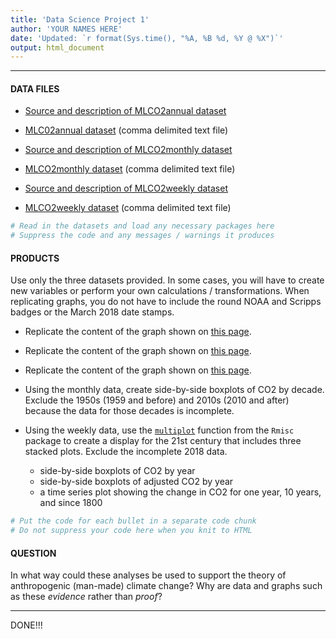 ```yaml
---
title: 'Data Science Project 1'
author: 'YOUR NAMES HERE'
date: 'Updated: `r format(Sys.time(), "%A, %B %d, %Y @ %X")`'
output: html_document
---
```


<hr> 

#### DATA FILES

* [Source and description of MLCO2annual dataset](ftp://aftp.cmdl.noaa.gov/products/trends/co2/co2_annmean_mlo.txt)

* [MLC02annual dataset](https://raw.githubusercontent.com/STAT-JET-ASU/DataScience1/master/Projects/MLCO2annual.csv) (comma delimited text file)

* [Source and description of MLCO2monthly dataset](ftp://aftp.cmdl.noaa.gov/products/trends/co2/co2_mm_mlo.txt)

* [MLCO2monthly dataset](https://raw.githubusercontent.com/STAT-JET-ASU/DataScience1/master/Projects/MLCO2monthly.csv) (comma delimited text file)

* [Source and description of MLCO2weekly dataset](ftp://aftp.cmdl.noaa.gov/products/trends/co2/co2_weekly_mlo.txt)

* [MLCO2weekly dataset](https://raw.githubusercontent.com/STAT-JET-ASU/DataScience1/master/Projects/MLCO2weekly.csv) (comma delimited text file)


```r
# Read in the datasets and load any necessary packages here
# Suppress the code and any messages / warnings it produces

```

#### PRODUCTS

Use only the three datasets provided. In some cases, you will have to create new variables or perform your own calculations / transformations. When replicating graphs, you do not have to include the round NOAA and Scripps badges or the March 2018 date stamps.

* Replicate the content of the graph shown on [this page](https://www.esrl.noaa.gov/gmd/ccgg/trends/index.html).

* Replicate the content of the graph shown on [this page](https://www.esrl.noaa.gov/gmd/ccgg/trends/full.html).

* Replicate the content of the graph shown on [this page](https://www.esrl.noaa.gov/gmd/ccgg/trends/gr.html).

* Using the monthly data, create side-by-side boxplots of CO2 by decade. Exclude the 1950s (1959 and before) and 2010s (2010 and after) because the data for those decades is incomplete.

* Using the weekly data, use the [`multiplot`](http://www.cookbook-r.com/Graphs/Multiple_graphs_on_one_page_(ggplot2)/) function from the `Rmisc` package to create a display for the 21st century that includes three stacked plots. Exclude the incomplete 2018 data.
    + side-by-side boxplots of CO2 by year
    + side-by-side boxplots of adjusted CO2 by year
    + a time series plot showing the change in CO2 for one year, 10 years, and since 1800

```r
# Put the code for each bullet in a separate code chunk
# Do not suppress your code here when you knit to HTML

```

#### QUESTION

In what way could these analyses be used to support the theory of anthropogenic (man-made) climate change? Why are data and graphs such as these *evidence* rather than *proof*?


<hr>

DONE!!!


